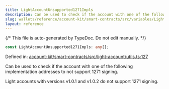 ```yaml
---
title: LightAccountUnsupported1271Impls
description: Can be used to check if the account with one of the following implementation addresses to not support 1271 signing.  Light accounts with versions v1.0.1 and v1.0.2 do not support 1271 signing.
slug: wallets/reference/account-kit/smart-contracts/src/variables/LightAccountUnsupported1271Impls
layout: reference
---
```


{/* This file is auto-generated by TypeDoc. Do not edit manually. */}

```ts
const LightAccountUnsupported1271Impls: any[];
```

Defined in: [account-kit/smart-contracts/src/light-account/utils.ts:127](https://github.com/alchemyplatform/aa-sdk/blob/9f926c402d1661309abbf8eae8431e52e8c5e53f/account-kit/smart-contracts/src/light-account/utils.ts#L127)

Can be used to check if the account with one of the following implementation addresses
to not support 1271 signing.

Light accounts with versions v1.0.1 and v1.0.2 do not support 1271 signing.

